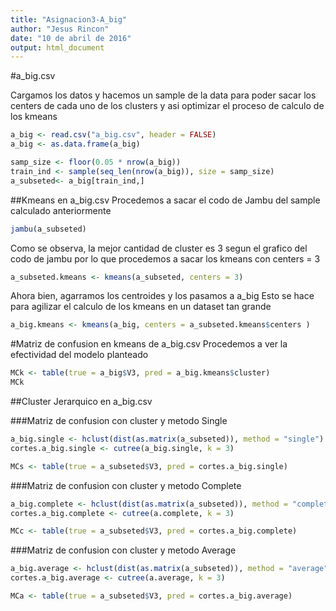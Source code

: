 ```yaml
---
title: "Asignacion3-A_big"
author: "Jesus Rincon"
date: "10 de abril de 2016"
output: html_document
---
```



#a_big.csv

Cargamos los datos y hacemos un sample de la data para poder sacar los centers de cada uno de los clusters y asi optimizar el proceso de calculo de los kmeans

```r
a_big <- read.csv("a_big.csv", header = FALSE)
a_big <- as.data.frame(a_big)

samp_size <- floor(0.05 * nrow(a_big))
train_ind <- sample(seq_len(nrow(a_big)), size = samp_size)
a_subseted<- a_big[train_ind,]
```

##Kmeans en a_big.csv
Procedemos a sacar el codo de Jambu del sample calculado anteriormente
```r
jambu(a_subseted)
```

Como se observa, la mejor cantidad de cluster es 3 segun el grafico del codo de jambu
por lo que procedemos a sacar los kmeans con centers = 3

```r
a_subseted.kmeans <- kmeans(a_subseted, centers = 3)
```
Ahora bien, agarramos los centroides y los pasamos a a_big
Esto se hace para agilizar el calculo de los kmeans en un 
dataset tan grande
```r
a_big.kmeans <- kmeans(a_big, centers = a_subseted.kmeans$centers )
```
#Matriz de confusion en kmeans de a_big.csv
Procedemos a ver la efectividad del modelo planteado
```r
MCk <- table(true = a_big$V3, pred = a_big.kmeans$cluster)
MCk
```


##Cluster Jerarquico en a_big.csv

###Matriz de confusion con cluster y metodo Single

```r
a_big.single <- hclust(dist(as.matrix(a_subseted)), method = "single")
cortes.a_big.single <- cutree(a_big.single, k = 3)

MCs <- table(true = a_subseted$V3, pred = cortes.a_big.single)
```

###Matriz de confusion con cluster y metodo Complete

```r
a_big.complete <- hclust(dist(as.matrix(a_subseted)), method = "complete")
cortes.a_big.complete <- cutree(a.complete, k = 3)

MCc <- table(true = a_subseted$V3, pred = cortes.a_big.complete)
```

###Matriz de confusion con cluster y metodo Average

```r
a_big.average <- hclust(dist(as.matrix(a_subseted)), method = "average")
cortes.a_big.average <- cutree(a.average, k = 3)

MCa <- table(true = a_subseted$V3, pred = cortes.a_big.average)
```